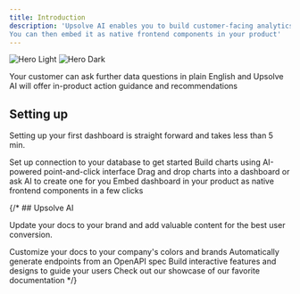 ```yaml
---
title: Introduction
description: 'Upsolve AI enables you to build customer-facing analytics via generative AI or point and click interface.  
You can then embed it as native frontend components in your product'
---
```


<img
  className="block dark:hidden"
  src="/images/hero-light.svg"
  alt="Hero Light"
/>
<img
  className="hidden dark:block"
  src="/images/hero-dark.svg"
  alt="Hero Dark"
/>

Your customer can ask further data questions in plain English and Upsolve AI will offer in-product action guidance and recommendations

## Setting up

Setting up your first dashboard is straight forward and takes less than 5 min. 

<CardGroup cols={2}>
  <Card
    title="1. Connect Your Data Sources"
    icon="database"
    href="https://docs.upsolve.ai/concepts/data-connection"
  >
    Set up connection to your database to get started
  </Card>
  <Card
    title="2. Build Charts"
    icon="chart-simple"
    href="https://docs.upsolve.ai/concepts/chart-creation"
  >
    Build charts using AI-powered point-and-click interface
  </Card>
  <Card
    title="3. Create Dashboard"
    icon="chart-tree-map"
    href="https://docs.upsolve.ai/concepts/dashboard-creation"
  >
    Drag and drop charts into a dashboard or ask AI to create one for you
  </Card>
  <Card
    title="4. Deploy Dashboard as Frontend Component"
    icon="arrow-right-to-bracket"
    href="https://docs.upsolve.ai/concepts/dashboard-embedding-and-deployment"
  >
    Embed dashboard in your product as native frontend components in a few clicks
  </Card>
</CardGroup>

{/* ## Upsolve AI

Update your docs to your brand and add valuable content for the best user conversion.

<CardGroup cols={2}>
  <Card
    title="Customize Style"
    icon="palette"
    href="https://mintlify.com/docs/settings/global"
  >
    Customize your docs to your company's colors and brands
  </Card>
  <Card
    title="Reference APIs"
    icon="code"
    href="https://mintlify.com/docs/api-playground/openapi"
  >
    Automatically generate endpoints from an OpenAPI spec
  </Card>
  <Card
    title="Add Components"
    icon="screwdriver-wrench"
    href="https://mintlify.com/docs/components/accordion"
  >
    Build interactive features and designs to guide your users
  </Card>
  <Card
    title="Get Inspiration"
    icon="stars"
    href="https://mintlify.com/showcase"
  >
    Check out our showcase of our favorite documentation
  </Card>
</CardGroup> */}
